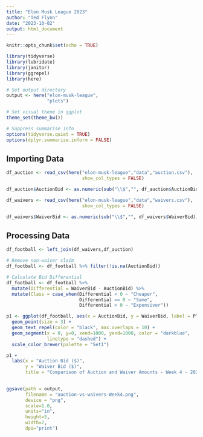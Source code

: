 ```yaml
---
title: "Elon Musk League 2023"
author: "Ted Flynn"
date: "2023-10-02"
output: html_document
---
```


```r
knitr::opts_chunk$set(echo = TRUE)

library(tidyverse)
library(lubridate)
library(janitor)
library(ggrepel)
library(here)

# Set output directory 
output <- here("elon-musk-league",
               "plots")

# Set visual theme in ggplot
theme_set(theme_bw())

# Suppress summarise info
options(tidyverse.quiet = TRUE)
options(dplyr.summarise.inform = FALSE)
```

## Importing Data

```r
df_auction <- read_csv(here("elon-musk-league","data","auction.csv"), 
                            show_col_types = FALSE)

df_auction$AuctionBid <- as.numeric(sub("\\$","", df_auction$AuctionBid))

df_waivers <- read_csv(here("elon-musk-league","data","waivers.csv"), 
                            show_col_types = FALSE)

df_waivers$WaiverBid <- as.numeric(sub("\\$","", df_waivers$WaiverBid))


```

## Processing Data

```r

df_football <- left_join(df_waivers,df_auction)

# Remove non-waiver claim
df_football <- df_football %>% filter(!is.na(AuctionBid))

# Calculate Bid Differential
df_football <- df_football %>% 
  mutate(Differential = WaiverBid - AuctionBid) %>% 
  mutate(Class = case_when(Differential < 0 ~ "Cheaper",
                           Differential == 0 ~ "Same",
                           Differential > 0 ~ "Expensiver"))

```

```r

p1 <- ggplot(df_football, aes(x = AuctionBid, y = WaiverBid, label = Player, color = Class)) +
  geom_point(size = 3) +
  geom_text_repel(color = "black", max.overlaps = 10) +
  geom_segment(x = 0, y=0, xend=1000, yend=1000, color = "darkblue",
               linetype = "dashed") +
  scale_color_brewer(palette = "Set1")

p1 + 
  labs(x = "Auction Bid ($)",
       y = "Waiver Bid ($)",
       title = "Comparison of Auction and Waiver Amounts - Week 4 - 2023")
  

ggsave(path = output,
       filename = "auction-vs-waivers-Week4.png", 
       device = "png",
       scale=1.0, 
       units="in",
       height=5,
       width=7, 
       dpi="print")

```

